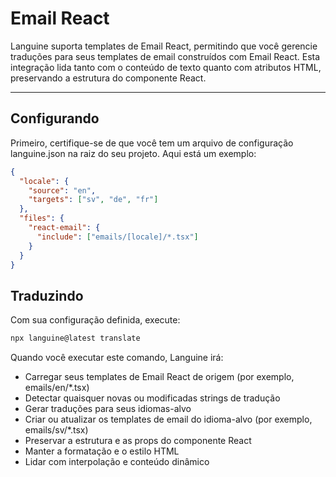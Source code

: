 # Email React

Languine suporta templates de Email React, permitindo que você gerencie traduções para seus templates de email construídos com Email React. Esta integração lida tanto com o conteúdo de texto quanto com atributos HTML, preservando a estrutura do componente React.

---

## Configurando

Primeiro, certifique-se de que você tem um arquivo de configuração languine.json na raiz do seu projeto. Aqui está um exemplo:

```json
{
  "locale": {
    "source": "en",
    "targets": ["sv", "de", "fr"]
  },
  "files": {
    "react-email": {
      "include": ["emails/[locale]/*.tsx"]
    }
  }
}
```

## Traduzindo

Com sua configuração definida, execute:

```bash
npx languine@latest translate
```

Quando você executar este comando, Languine irá:

- Carregar seus templates de Email React de origem (por exemplo, emails/en/*.tsx)
- Detectar quaisquer novas ou modificadas strings de tradução
- Gerar traduções para seus idiomas-alvo
- Criar ou atualizar os templates de email do idioma-alvo (por exemplo, emails/sv/*.tsx)
- Preservar a estrutura e as props do componente React
- Manter a formatação e o estilo HTML
- Lidar com interpolação e conteúdo dinâmico
